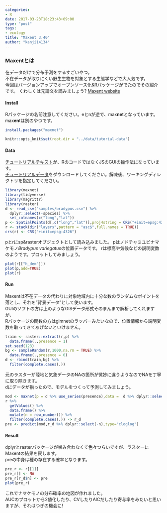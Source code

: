 ```yaml
---
categories:
- R
date: 2017-03-23T18:23:43+09:00
type: "post"
tags:
- ecology
title: "Maxent 3.40"
author: "kanji14134"
---
```


### Maxentとは  

在データだけで分布予測をするすごいやつ。  
不在データが取りにくい野生生物を対象とする生態学などで大人気です。  
今回はバージョンアップでオープンソース化&Rパッケージがでたのでその紹介です。
くわしくは元論文を読みましょう?
[Maxent website](http://biodiversityinformatics.amnh.org/open_source/maxent/)

#### Install  

Rパッケージの名前注意してください。eとnが逆で、max**ne**tとなっています。max**en**tは別のやつです。
```r
install.packages("maxnet")
```

```r
knitr::opts_knit$set(root.dir = "../data/tutorial-data")
```

#### Data
[チュートリアルテキスト](http://biodiversityinformatics.amnh.org/open_source/maxent/Maxent_tutorial2017.pdf)が、RのコードではなくJSのGUIの操作法になっています。  
[チュートリアルデータ](http://biodiversityinformatics.amnh.org/open_source/maxent/tutorial-data.zip)をダウンロードしてください。解凍後、ワーキングディレクトリを指定してください。
```r
library(maxnet)
library(tidyverse)
library(magrittr)
library(raster)
d <- read_csv("samples/bradypus.csv") %>%
  dplyr::select(-species) %>% 
  set_colnames(c("long","lat"))
p <- SpatialPoints(d[,c("long","lat")],proj4string = CRS("+init=epsg:4326"))
r <- stack(dir("layers",pattern = "asc$",full.names = TRUE))
crs(r) <- CRS("+init=epsg:4326")
```

pとrにsp&rasterオブジェクトとして読み込みました。
pはノドチャミユビナマケモノ*Bradypus variegatus*の位置データです。
rは標高や気候などの説明変数のようです。プロットしてみましょう。
```r
plot(r[["h_dem"]])
plot(p,add=TRUE)
plot(r)
```

#### Run
Maxentは不在データの代わりに対象地域内に十分な数のランダムなポイントを落とし、それを"背景データ"として使います。  
GUIのソフトの方は上のようなGISデータ形式そのまんまで解析してくれますが、  
Rパッケージの関数の方はglmnetのラッパーみたいなので、位置情報から説明変数を取ってきてあげないといけません。

```r
train <- raster::extract(r,p) %>% 
  data.frame(.,presence = 1)
set.seed(123)
bg <- sampleRandom(r,1000,na.rm = TRUE) %>% 
  data.frame(.,presence = 0)
d <- rbind(train,bg) %>% 
  filter(complete.cases(.))
```

元のラスターが陸地と気象データのNAの箇所が微妙に違うようなのでNAを丁寧に取り除きます。  
dにデータが揃ったので、モデルをつくって予測してみましょう。
```r
mod <- maxnet(p = d %>% use_series(presence),data =  d %>% dplyr::select(-presence))
r %>% 
  getValues() %>% 
  data.frame() %>% 
  mutate(n = row_number()) %>% 
  filter(complete.cases(.)) -> r_d
pre <- predict(mod,r_d %>% dplyr::select(-n),type="cloglog")
```

#### Result
dplyrとrasterパッケージが噛み合わなくて色々つらいですが、ラスターにMaxentの結果を戻します。  
preの中身は種の存在する確率となります。
```r
pre_r <- r[[1]]
pre_r[] <- NA
pre_r[r_d$n] <- pre
plot(pre_r)
```

これでナマケモノの分布確率の地図が作れました。  
AUCのプロットから2値化したり、CVしたりAICだしたり寄与率をみたいと思いますが、それはつぎの機会に!

